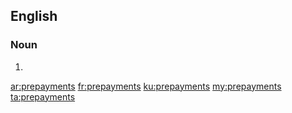 ==English==

===Noun===
{{head|en|plural}}

# {{plural of|prepayment|lang=en}}

[[ar:prepayments]]
[[fr:prepayments]]
[[ku:prepayments]]
[[my:prepayments]]
[[ta:prepayments]]